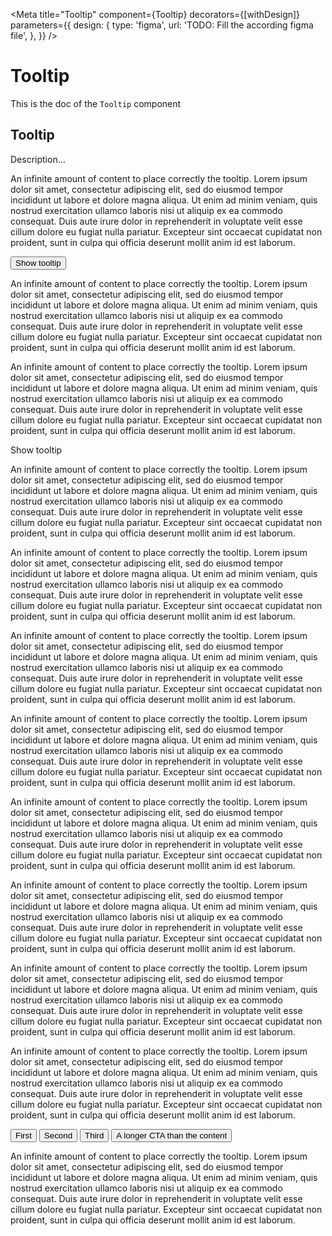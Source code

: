 <!--- Tooltip.stories.mdx --->


<Meta
  title="Tooltip"
  component={Tooltip}
  decorators={[withDesign]}
  parameters={{
    design: {
      type: 'figma',
      url: 'TODO: Fill the according figma file',
    },
  }}
/>

# Tooltip

This is the doc of the `Tooltip` component

## Tooltip

Description...

<Canvas>
  <Story name="base">
    <div style={{ marginLeft: '400px', marginTop: '200px', width: '400px' }}>
      <p>
        An infinite amount of content to place correctly the tooltip. Lorem ipsum dolor sit amet, consectetur adipiscing
        elit, sed do eiusmod tempor incididunt ut labore et dolore magna aliqua. Ut enim ad minim veniam, quis nostrud
        exercitation ullamco laboris nisi ut aliquip ex ea commodo consequat. Duis aute irure dolor in reprehenderit in
        voluptate velit esse cillum dolore eu fugiat nulla pariatur. Excepteur sint occaecat cupidatat non proident,
        sunt in culpa qui officia deserunt mollit anim id est laborum.
      </p>
      <Tooltip content="Content of the tooltip">
        <button>Show tooltip</button>
      </Tooltip>
      <p>
        An infinite amount of content to place correctly the tooltip. Lorem ipsum dolor sit amet, consectetur adipiscing
        elit, sed do eiusmod tempor incididunt ut labore et dolore magna aliqua. Ut enim ad minim veniam, quis nostrud
        exercitation ullamco laboris nisi ut aliquip ex ea commodo consequat. Duis aute irure dolor in reprehenderit in
        voluptate velit esse cillum dolore eu fugiat nulla pariatur. Excepteur sint occaecat cupidatat non proident,
        sunt in culpa qui officia deserunt mollit anim id est laborum.
      </p>
    </div>
  </Story>
  <Story name="with text inside">
    <div style={{ marginLeft: '400px', marginTop: '200px', width: '400px' }}>
      <p>
        An infinite amount of content to place correctly the tooltip. Lorem ipsum dolor sit amet, consectetur adipiscing
        elit, sed do eiusmod tempor incididunt ut labore et dolore magna aliqua. Ut enim ad minim veniam, quis nostrud
        exercitation ullamco laboris nisi ut aliquip ex ea commodo consequat. Duis aute irure dolor in reprehenderit in
        voluptate velit esse cillum dolore eu fugiat nulla pariatur. Excepteur sint occaecat cupidatat non proident,
        sunt in culpa qui officia deserunt mollit anim id est laborum.
      </p>
      <Tooltip content="Smaller">
        <span>Show tooltip</span>
      </Tooltip>
      <p>
        An infinite amount of content to place correctly the tooltip. Lorem ipsum dolor sit amet, consectetur adipiscing
        elit, sed do eiusmod tempor incididunt ut labore et dolore magna aliqua. Ut enim ad minim veniam, quis nostrud
        exercitation ullamco laboris nisi ut aliquip ex ea commodo consequat. Duis aute irure dolor in reprehenderit in
        voluptate velit esse cillum dolore eu fugiat nulla pariatur. Excepteur sint occaecat cupidatat non proident,
        sunt in culpa qui officia deserunt mollit anim id est laborum.
      </p>
      <p>
        An infinite amount of content to place correctly the tooltip. Lorem ipsum dolor sit amet, consectetur adipiscing
        elit, sed do eiusmod tempor incididunt ut labore et dolore magna aliqua. Ut enim ad minim veniam, quis nostrud
        exercitation ullamco laboris nisi ut aliquip ex ea commodo consequat. Duis aute irure dolor in reprehenderit in
        voluptate velit esse cillum dolore eu fugiat nulla pariatur. Excepteur sint occaecat cupidatat non proident,
        sunt in culpa qui officia deserunt mollit anim id est laborum.
      </p>
      <p>
        An infinite amount of content to place correctly the tooltip. Lorem ipsum dolor sit amet, consectetur adipiscing
        elit, sed do eiusmod tempor incididunt ut labore et dolore magna aliqua. Ut enim ad minim veniam, quis nostrud
        exercitation ullamco laboris nisi ut aliquip ex ea commodo consequat. Duis aute irure dolor in reprehenderit in
        voluptate velit esse cillum dolore eu fugiat nulla pariatur. Excepteur sint occaecat cupidatat non proident,
        sunt in culpa qui officia deserunt mollit anim id est laborum.
      </p>
      <p>
        An infinite amount of content to place correctly the tooltip. Lorem ipsum dolor sit amet, consectetur adipiscing
        elit, sed do eiusmod tempor incididunt ut labore et dolore magna aliqua. Ut enim ad minim veniam, quis nostrud
        exercitation ullamco laboris nisi ut aliquip ex ea commodo consequat. Duis aute irure dolor in reprehenderit in
        voluptate velit esse cillum dolore eu fugiat nulla pariatur. Excepteur sint occaecat cupidatat non proident,
        sunt in culpa qui officia deserunt mollit anim id est laborum.
      </p>
    </div>
  </Story>
  <Story name="grid">
    <p>
      An infinite amount of content to place correctly the tooltip. Lorem ipsum dolor sit amet, consectetur adipiscing
      elit, sed do eiusmod tempor incididunt ut labore et dolore magna aliqua. Ut enim ad minim veniam, quis nostrud
      exercitation ullamco laboris nisi ut aliquip ex ea commodo consequat. Duis aute irure dolor in reprehenderit in
      voluptate velit esse cillum dolore eu fugiat nulla pariatur. Excepteur sint occaecat cupidatat non proident, sunt
      in culpa qui officia deserunt mollit anim id est laborum.
    </p>
    <p>
      An infinite amount of content to place correctly the tooltip. Lorem ipsum dolor sit amet, consectetur adipiscing
      elit, sed do eiusmod tempor incididunt ut labore et dolore magna aliqua. Ut enim ad minim veniam, quis nostrud
      exercitation ullamco laboris nisi ut aliquip ex ea commodo consequat. Duis aute irure dolor in reprehenderit in
      voluptate velit esse cillum dolore eu fugiat nulla pariatur. Excepteur sint occaecat cupidatat non proident, sunt
      in culpa qui officia deserunt mollit anim id est laborum.
    </p>
    <p>
      An infinite amount of content to place correctly the tooltip. Lorem ipsum dolor sit amet, consectetur adipiscing
      elit, sed do eiusmod tempor incididunt ut labore et dolore magna aliqua. Ut enim ad minim veniam, quis nostrud
      exercitation ullamco laboris nisi ut aliquip ex ea commodo consequat. Duis aute irure dolor in reprehenderit in
      voluptate velit esse cillum dolore eu fugiat nulla pariatur. Excepteur sint occaecat cupidatat non proident, sunt
      in culpa qui officia deserunt mollit anim id est laborum.
    </p>
    <p>
      An infinite amount of content to place correctly the tooltip. Lorem ipsum dolor sit amet, consectetur adipiscing
      elit, sed do eiusmod tempor incididunt ut labore et dolore magna aliqua. Ut enim ad minim veniam, quis nostrud
      exercitation ullamco laboris nisi ut aliquip ex ea commodo consequat. Duis aute irure dolor in reprehenderit in
      voluptate velit esse cillum dolore eu fugiat nulla pariatur. Excepteur sint occaecat cupidatat non proident, sunt
      in culpa qui officia deserunt mollit anim id est laborum.
    </p>
    <Grid
      areas={['first second', 'third fourth']}
      cols="1fr 1fr"
      rows="1fr 1fr"
      gap={4}
      padding={4}
      style={{ marginTop: '200px' }}
    >
      <Box area="first">
        <Tooltip content="First content">
          <button>First</button>
        </Tooltip>
      </Box>
      <Box area="second">
        <Tooltip content="Second content" position="bottom">
          <button>Second</button>
        </Tooltip>
      </Box>
      <Box area="third">
        <Tooltip content="Third content" position="right">
          <button>Third</button>
        </Tooltip>
      </Box>
      <Box area="fourth">
        <Tooltip content="Fourth content" position="left">
          <button>A longer CTA than the content</button>
        </Tooltip>
      </Box>
    </Grid>
    <p>
      An infinite amount of content to place correctly the tooltip. Lorem ipsum dolor sit amet, consectetur adipiscing
      elit, sed do eiusmod tempor incididunt ut labore et dolore magna aliqua. Ut enim ad minim veniam, quis nostrud
      exercitation ullamco laboris nisi ut aliquip ex ea commodo consequat. Duis aute irure dolor in reprehenderit in
      voluptate velit esse cillum dolore eu fugiat nulla pariatur. Excepteur sint occaecat cupidatat non proident, sunt
      in culpa qui officia deserunt mollit anim id est laborum.
    </p>
  </Story>
</Canvas>
